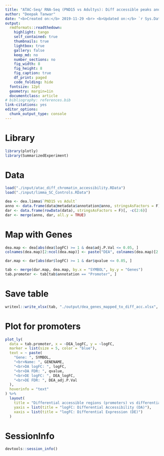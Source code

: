 ```yaml
---
title: "ATAC-Seq/ RNA-Seq (PND15 vs Adultys): Diff accessible peaks and diff exp genes"
author: "Deepak Tanwar"
date: "<b>Created on:</b> 2019-11-29 <br> <b>Updated on:</b> `r Sys.Date()`"
output:
  rmdformats::readthedown:
    highlight: tango
    self_contained: true
    thumbnails: true
    lightbox: true
    gallery: false
    keep_md: no
    number_sections: no
    fig_width: 8
    fig_height: 8
    fig_caption: true
    df_print: paged
    code_folding: hide
  fontsize: 12pt
  geometry: margin=1in
  documentclass: article
# bibliography: references.bib
link-citations: yes
editor_options: 
  chunk_output_type: console
---
```


# Library
```r
library(plotly)
library(SummarizedExperiment)
```


# Data
```r
load("./input/atac_diff_chromatin_accessibility.RData")
load("./input/limma_SC_Controls.RData")

dea <- dea.limma$`PND15 vs Adult`
anno <- data.frame(data@metadata$annotation@anno, stringsAsFactors = F)
dar <- data.frame(rowData(data), stringsAsFactors = F)[, -c(2:6)]
dar <- merge(anno, dar, all.y = TRUE)
```


# Map with Genes
```r
dea.map <- dea[abs(dea$logFC) >= 1 & dea$adj.P.Val <= 0.05, ]
colnames(dea.map)[2:ncol(dea.map)] <- paste("DEA", colnames(dea.map)[2:ncol(dea.map)], sep = "_")

dar.map <- dar[abs(dar$logFC) >= 1 & dar$qvalue <= 0.05, ]

tab <- merge(dar.map, dea.map, by.x = "SYMBOL", by.y = "Genes")
tab.promoter <- tab[tab$annotation == "Promoter", ]
```

# Save table
```r
writexl::write_xlsx(tab, "./output/dea_genes_mapped_to_diff_acc.xlsx", col_names = T, format_headers = T)
```

# Plot for promoters
```r
plot_ly(
  data = tab.promoter, x = ~DEA_logFC, y = ~logFC,
  marker = list(size = 5, color = "blue"),
  text = ~ paste(
    "Gene: ", SYMBOL,
    "<br>Name: ", GENENAME,
    "<br>DA logFC: ", logFC,
    "<br>DA FDR: ", qvalue,
    "<br>DE logFC: ", DEA_logFC,
    "<br>DE FDR: ", DEA_adj.P.Val
  ),
  hoverinfo = "text"
) %>%
  layout(
    title = "Differential accessible regions (promoters) vs differentially expressed genes",
    yaxis = list(title = "logFC: Differential Accessibility (DA)"),
    xaxis = list(title = "logFC: Differential Expression (DE)")
  )
```


# SessionInfo
```r
devtools::session_info()
```